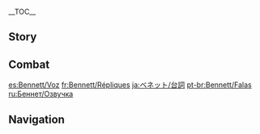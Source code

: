 {{CharacterTabs}}
{{LanguageTabs}}
__TOC__
==Story==
{{VO/Story
|character           = {{ROOTPAGENAME}}

|vo_01_01_title      = Hello
|vo_01_01_file       = VO_{language}{character} Hello.ogg
|vo_01_01_tx         = This is your team? Cool... I like the vibe. I'm Bennett, leader of [[Benny's Adventure Team]]. Any chance we can team up? Please?

|vo_02_01_title      = Chat: Treasures
|vo_02_01_file       = VO_{language}{character} Chat - Treasures.ogg
|vo_02_01_tx         = Let's go find some treasure!
|vo_02_02_title      = Chat: Adventures
|vo_02_02_file       = VO_{language}{character} Chat - Adventures.ogg
|vo_02_02_tx         = No one's joined me on an adventure in ages. C'mon, let's go!
|vo_02_03_title      = Chat: Self-Deprecation
|vo_02_03_file       = VO_{language}{character} Chat - Self-Deprecation.ogg
|vo_02_03_tx         = "Good things come to those who don't wait around!" That's what they say, anyway. Knowing my luck, the opposite is probably true for me...

<!-- Weather -->
|vo_03_01_title      = When It Rains
|vo_03_01_file       = VO_{language}{character} When It Rains.ogg
|vo_03_01_tx         = It always rains when I go on an adventure.
|vo_03_02_title      = When Thunder Strikes
|vo_03_02_file       = VO_{language}{character} When Thunder Strikes.ogg
|vo_03_02_tx         = Don't stand too close to me, or you might get hit by lightning too.
|vo_03_03_title      = When the Sun Is Out
|vo_03_03_file       = VO_{language}{character} When the Sun Is Out.ogg
|vo_03_03_tx         = Weather's not bad today... Oh crud, I jinxed it! Now it's bound to rain.
|vo_03_04_title      = When the Wind Is Blowing
|vo_03_04_file       = VO_{language}{character} When the Wind Is Blowing.ogg
|vo_03_04_tx         = Careful! In this kind of wind, it's easy to get hit in the head by flying rocks.

|vo_04_01_title      = Good Morning
|vo_04_01_file       = VO_{language}{character} Good Morning.ogg
|vo_04_01_tx         = Morning! Where's the adventure at today?
|vo_04_02_title      = Good Afternoon
|vo_04_02_file       = VO_{language}{character} Good Afternoon.ogg
|vo_04_02_tx         = I brought a sandwich. You want some? I'll give you hal- *choking* *spluttering* ...Phew. Sorry, nearly choked to death there!
|vo_04_03_title      = Good Evening
|vo_04_03_file       = VO_{language}{character} Good Evening.ogg
|vo_04_03_tx         = Hey, wanna go talk to my dads for a bit? They tell the best adventure stories!
|vo_04_04_title      = Good Night
|vo_04_04_file       = VO_{language}{character} Good Night.ogg
|vo_04_04_tx         = You're headed off? Cool. It was awesome adventuring with you. We should totally do it again!

|vo_05_01_title      = About {name}: Adventure Team
|vo_05_01_file       = VO_{language}{character} About {character} - Adventure Team.ogg
|vo_05_01_tx         = I'm the leader of Benny's Adventure Team &mdash; a rising star in the [[Mondstadt]] Adventurers' Guild! ...Where are the others? Ah, haha, they're all on leave right now.
|vo_05_02_title      = About {name}: Bad Luck
|vo_05_02_file       = VO_{language}{character} About {character} - Bad Luck.ogg
|vo_05_02_tx         = Eh, it's not as bad as you've heard! Everyone falls into a trapper's pit or gets hit on the head by a falling tree now and then, right?

|vo_06_01_title      = About Us: Teammates
|vo_06_01_file       = VO_{language}{character} About Us - Teammates.ogg
|vo_06_01_tx         = Hahaha, you wish! Benny's Adventure Team has had no vacancies in ages... I mean, you must be spoiled for choice, right? Why'd you wanna join the unluckiest adventurer alive, anyway?

|vo_06_02_title      = About Us: Division of Labor
|vo_06_02_friendship = 6
|vo_06_02_file       = VO_{language}{character} About Us - Division of Labor.ogg
|vo_06_02_tx         = From now on, I'll distract the monsters and set off the traps while you grab the treasure. Sound good? ...You don't like it? Oh &mdash; don't worry about me getting injured! It's what I'm best at... And for you, it would be my pleasure!

|vo_06_03_title      = About Us: Dangerous Places
|vo_06_03_friendship = 6
|vo_06_03_file       = VO_{language}{character} About Us - Dangerous Places.ogg
|vo_06_03_tx         = I think I get why you teamed up with me now. It's 'cause we're the same, you and I &mdash; we both like that adrenaline rush you get from being in dangerous situations. That's what makes adventuring so addictive!

|vo_07_01_title      = About the [[Vision]]
|vo_07_01_friendship = 4
|vo_07_01_file       = VO_{language}{character} About the Vision.ogg
|vo_07_01_tx         = Getting recognized by the gods was the last thing I expected, seeing as how I'm so unlucky all the time. But if the gods haven't given up on me, I guess that means I shouldn't give up on me either.

|vo_07_02_title      = Something to Share
|vo_07_02_file       = VO_{language}{character} Something to Share.ogg
|vo_07_02_tx         = Do you wanna come and see the view of Mondstadt from above some time? It's real pretty at night, when the city's all lit up and you can see the moon reflected on Cider Lake... Huh? From where? Haha, well, there was this one time when I got picked up by a tornado and ended up on this cliff way up high&mdash; Not interested? Oh, okay then, never mind.

|vo_07_03_title      = Interesting Things
|vo_07_03_file       = VO_{language}{character} Interesting Things.ogg
|vo_07_03_tx         = I actually quite like [[cabbage]]. It's not much to look at, but you can't imagine a world without it. You can grow it anywhere, it goes with everything, and the flavor never gets in the way. I dunno, there's something... nice about being ordinary.

|vo_08_01_title      = About [[Barbara]]
|vo_08_01_friendship = 4
|vo_08_01_file       = VO_{language}{character} About Barbara.ogg
|vo_08_01_tx         = She's the best singer and dancer out there! I always go to watch her in concert after an adventure goes south &mdash; it really lifts my mood, chanting along with all the other fans, cheering her on. It's really kinda magical! It's no wonder she's so popular... Boy, if I had even half her popularity as leader of my adventure team...
|vo_08_01_mention    = Barbara

|vo_08_02_title      = About [[Klee]]
|vo_08_02_friendship = 4
|vo_08_02_file       = VO_{language}{character} About Klee.ogg
|vo_08_02_tx         = She's a cute kid... but I have to keep my distance. Whenever she plays with me, her bombs always end up going off... It's not so much me I'm worried about, it would just be awful if something happened to Klee. The Knights of Favonius would never forgive me, that's for sure.
|vo_08_02_mention    = Klee

|vo_08_03_title      = About [[Fischl]]
|vo_08_03_friendship = 4
|vo_08_03_file       = VO_{language}{character} About Fischl.ogg
|vo_08_03_tx         = Oh yeah, the Prinzessin der Verurteilung from the world beyond! She's amazing. I keep asking her if we can go adventuring in her home world together, but each time I bring it up she sort of avoids the topic... She's probably just worried about my safety. Her home world sounds like a dangerous place, for sure.
|vo_08_03_mention    = Fischl

|vo_08_04_title      = About [[Jean]]
|vo_08_04_friendship = 4
|vo_08_04_file       = VO_{language}{character} About Jean.ogg
|vo_08_04_tx         = I keep meaning to ask Master Jean for some help with the Mondstadt Adventurers' Guild, but I don't know how to go about it. The Guild doesn't have as many rules and regulations as the Knights of Favonius, the dads and I are pretty laid back about everything. Pretty sure that attitude wouldn't fly with Jean though... I guess I should read up on the Knights' etiquette or something?
|vo_08_04_mention    = Jean

|vo_08_05_title      = About [[Varka]]
|vo_08_05_friendship = 4
|vo_08_05_file       = VO_{language}{character} About Varka.ogg
|vo_08_05_tx         = He's my role model! Talk about team leaders &mdash; he's the Grand Master! Leads the whole darn Knights of Favonius! How incredible do you have to be to do that!? Recently, though, I've been thinking that having a smaller Adventure Team isn't such a bad thing after all. I mean, if things got too busy in the team, I'd have no time to look after all my dads in the guild, would I? Yeah... Yeah, things are fine the way they are.
|vo_08_05_mention    = Varka

|vo_08_06_title      = About [[Razor]]
|vo_08_06_friendship = 4
|vo_08_06_file       = VO_{language}{character} About Razor.ogg
|vo_08_06_tx         = Wolvendom guy! Looks a little on the feral side... doesn't talk much... but he's alright! We both love eating meat, so we got that in common. I sometimes cook some meat for him, and he teaches me how wolves communicate in return. Haha! You should join us next time!
|vo_08_06_mention    = Razor

|vo_08_07_title      = About [[Amber]]
|vo_08_07_friendship = 4
|vo_08_07_file       = VO_{language}{character} About Amber.ogg
|vo_08_07_tx         = Oh, I know who you mean. The girl who's always charging around all over the place. She's always off adventuring in the wild, just like me... But if you ever see her near a cooking pot, you'll soon find a cloud of thick black smoke blowing in your direction, followed by the smell of [[Outrider's Champion Steak!|burnt steak]]... Huh, maybe she was born unlucky too?
|vo_08_07_mention    = Amber

|vo_08_08_title      = About [[Noelle]]
|vo_08_08_friendship = 4
|vo_08_08_file       = VO_{language}{character} About Noelle.ogg
|vo_08_08_tx         = Noelle's someone I've been watching for a while. She's really talented, and extremely hardworking. But somehow she's still a maid &mdash; the Knights of Favonius still haven't made her a knight. It's a shame, don't you think? Boy, if she switched to the Adventurers' Guild, she'd easily be one of the best there is.
|vo_08_08_mention    = Noelle

|vo_09_01_title      = More About {name}: I
|vo_09_01_file       = VO_{language}{character} More About {character} - 01.ogg
|vo_09_01_tx         = Oh... you wanna know about me? Haha, I'm just your average adventurer. 'Cept I'm more unlucky than average. Anyway, I'm nothing compared to you &mdash; you're the star of all those legendary tales. What do I got to show for myself?

|vo_09_02_title      = More About {name}: II
|vo_09_02_friendship = 3
|vo_09_02_file       = VO_{language}{character} More About {character} - 02.ogg
|vo_09_02_tx         = "The dads..." that's how I refer to all the older adventurers in Mondstadt. Apparently, I was an orphan kid that they rescued from the most perilous situation ever. How cool is that? I have such terrible luck all the time, and yet I was rescued against the odds and survived all this time. It's a miracle if you ask me.

|vo_09_03_title      = More About {name}: III
|vo_09_03_friendship = 4
|vo_09_03_file       = VO_{language}{character} More About {character} - 03.ogg
|vo_09_03_tx         = You've, uh, noticed then... Heh. Yeah, Benny's Adventure Team has been me on my own for a long time now. Reason is, I have such bad luck that even the most benign of adventures end up turning into the adventure from hell, and no one wants to come with me... Do you feel the same way?

|vo_09_04_title      = More About {name}: IV
|vo_09_04_friendship = 5
|vo_09_04_file       = VO_{language}{character} More About {character} - 04.ogg
|vo_09_04_tx         = I was born unlucky. That's just the way it is, and I've lived with it so long now that I'm just used to it. But you know what? Maybe it's a good thing. It means I know that whatever luck I do have left is gonna run out sooner rather than later... so I'd better make the most of my life while it lasts. You know, go on plenty of adventures, meet loads of people... I mean, if I didn't live like that, I may never have even met you! Can you imagine? Haha!

|vo_09_05_title      = More About {name}: V
|vo_09_05_friendship = 6
|vo_09_05_file       = VO_{language}{character} More About {character} - 05.ogg
|vo_09_05_tx         = Time flies! We've been a team for a while now, haven't we? Anyway, I have a dream I wanna tell you about. Once the Mondstadt Adventurers' Guild becomes the biggest branch in [[Teyvat]], I wanna go adventuring all over the whole world! Benny's Adventure Team will be the greatest adventure team there ever was, because you and me are the greatest adventurers! ..."Since when?" Uh... I don't remember exactly when you signed onto Benny's Adventure Team. But whatever, it's just details, right?

|vo_10_01_title      = {name}'s Hobbies
|vo_10_01_file       = VO_{language}{character} Hobbies.ogg
|vo_10_01_tx         = I like all kinds of things, but most of all, I like adventures! One day I'm gonna find the most valuable treasure in the whole world, and then my dads can have a better life... and the Mondstadt Adventurers' Guild will be back in business!

|vo_10_02_title      = {name}'s Troubles
|vo_10_02_file       = VO_{language}{character} Troubles.ogg
|vo_10_02_tx         = Hmm... Well, if you really wanna know... When I have a bad day, I feel a bit glum. Like, it sucks when I come back empty-handed from an adventure, or when one of my dads' old injuries start acting up. But they're just small things really, after a good night's sleep I forget all about them. New day, new start! Haha!

|vo_10_03_title      = Favorite Food
|vo_10_03_file       = VO_{language}{character} Favorite Food.ogg
|vo_10_03_tx         = Meat! Meat is the best sustenance there is. [[Chicken-Mushroom Skewer]]s, [[Steak]]s, and [[Sweet Madame]]s are all my specialties. You won't go hungry if you come adventuring with me, that's for sure!

|vo_10_04_title      = Least Favorite Food
|vo_10_04_file       = VO_{language}{character} Least Favorite Food.ogg
|vo_10_04_tx         = You can't really afford to be picky as an adventurer. That said, I can't really handle spicy food. I find it hard to breathe after eating [[Jueyun Chili]]s, like the spice went right into my lungs. And there's no avoiding the diarrhea afterward... It's the devil's fruit, I say. Who knows where it came from?

<!-- Receiving a Gift -->
|vo_11_01_title      = Receiving a Gift: I
|vo_11_01_file       = VO Bennett Receiving a Gift - 01.ogg
|vo_11_01_tx         = Whoa, lucky me! Haha... Oh wait! Does that mean I just used all of my good luck for today...?

|vo_11_02_title      = Receiving a Gift: II
|vo_11_02_file       = VO Bennett Receiving a Gift - 02.ogg
|vo_11_02_tx         = Literally everything you cook ends up tasting amazing. Ha, you're awesome!

|vo_11_03_title      = Receiving a Gift: III
|vo_11_03_file       = VO Bennett Receiving a Gift - 03.ogg
|vo_11_03_tx         = Oh no... my stomach hurts...

|vo_12_01_title      = Birthday
|vo_12_01_file       = VO_{language}{character} Birthday.ogg
|vo_12_01_tx         = Happy birthday! Best of luck in the year ahead. Don't worry, bad luck isn't contagious! As long as I'm around, it'll be drawn to me and not you, so you're safe.

|vo_13_01_title      = Feelings About Ascension: Intro
|vo_13_01_ascension  = 1
|vo_13_01_file       = VO_{language}{character} Feelings About Ascension - 01.ogg
|vo_13_01_tx         = I feel stronger in every sense! Just as unlucky as ever, though. Hahaha.

|vo_13_02_title      = Feelings About Ascension: Building Up
|vo_13_02_ascension  = 2
|vo_13_02_file       = VO_{language}{character} Feelings About Ascension - 02.ogg
|vo_13_02_tx         = I'm catching up with you, [[Traveler]]! One step at a time.

|vo_13_03_title      = Feelings About Ascension: Climax
|vo_13_03_ascension  = 4
|vo_13_03_file       = VO_{language}{character} Feelings About Ascension - 03.ogg
|vo_13_03_tx         = Wow, check out all this power! How can I repay you, though? Hmm... Oh yeah! I know this Domain where there's a priceless treasure hidden somewhere inside! Let's go hit it up!

|vo_13_04_title      = Feelings About Ascension: Conclusion
|vo_13_04_ascension  = 6
|vo_13_04_file       = VO_{language}{character} Feelings About Ascension - 04.ogg
|vo_13_04_tx         = Thanks to your help, I should finally be able to keep everyone safe now. Hopefully, people's opinions of me will start to change. Once the unluckiest guy alive, with a million cuts and bruises to show it. Now, a dependable adventurer at long last! ...Heh, well, I&mdash;I can hope.
}}

==Combat==
{{Combat VO
|character           = {{ROOTPAGENAME}}

|skill_1_tx          = ''(Press)'' Hah!
|skill_2_file        = Elemental Skill 1 Step 1 02
|skill_2_tx          = ''(Press)'' Haah!
|skill_3_file        = Elemental Skill 1 Step 2 01
|skill_3_tx          = ''(Hold Level 1)'' Get outta here!
|skill_4_file        = Elemental Skill 1 Step 2 02
|skill_4_tx          = ''(Hold Level 1)'' Haah!
|skill_5_file        = Elemental Skill 1 Step 3 01
|skill_5_tx          = ''(Hold Level 2)'' Take cover!
|skill_6_file        = Elemental Skill 1 Step 3 02
|skill_6_tx          = ''(Hold Level 2)'' Outta the way!
|skill_7_file        = Elemental Skill 1 02,Elemental Skill 1 Step 1 01,Elemental Skill 1 Step 1 03,Elemental Skill 1 Step 4 01

|burst_1_tx          = Everybody stand back!
|burst_2_tx          = I'm going in!
|burst_3_tx          = Teamwork is dreamwork!

|sprint-s_1_tx       = Adventure time!
|sprint-s_2_file     = Sprint Start 03
|sprint-s_2_tx       = Off we go!
|sprint-s_3_file     = Sprint Start 02


|glider_1_file       = Deploying Wind Glider 01,Deploying Wind Glider 02,Deploying Wind Glider 03

|chest_1_tx          =   Now that's what I call treasure!
|chest_2_tx          =   Even better than I imagined! It's my lucky day!
|chest_3_tx          =   *chuckle* It's a miracle!

|low-hp_1_tx         = Shoot, I can't afford any more bandages...
|low-hp_2_tx         = Don't worry. I got this.
|low-hp_3_tx         = I always bounce back, just watch me...


|fallen_1_tx         = Benny's Adventure team... I have failed you...
|fallen_2_tx         = This is just my luck...
|fallen_3_tx         = Couldn't break... the curse.

|hit-l_1_file        = Light Hit Taken 02
|hit-l_1_tx          = Didn't see that coming.
|hit-l_2_file        = Light Hit Taken 01,Light Hit Taken 03,Light Hit Taken 04,Light Hit Taken 05,Light Hit Taken 06

|hit-h_1_tx          = That's gonna hurt in the morning.
|hit-h_2_tx          = Why do they never miss?
|hit-h_3_file        = Heavy Hit Taken 03,Heavy Hit Taken 04,Heavy Hit Taken 05,Heavy Hit Taken 06

|join_1_tx           = Y&mdash;You want me on your team?
|join_2_tx           = I won't hold you back... Much.
|join_3_tx           = Gonna be epic!

|idle_1_actual_tx    = Benny's Adventure Team, assemble! ...Oh, or not.
|idle_2_actual_tx    = Oh, ow! Where did that come from?

|atk-l_1_file        = Light Attack 01,Light Attack 02,Light Attack 03,Light Attack 04,Light Attack 05,Light Attack 06,Light Attack 07

|atk-m_1_file        = Mid Attack 01,Mid Attack 02,Mid Attack 03

|atk-h_1_file        = Heavy Attack 01,Heavy Attack 02,Heavy Attack 03

|climb_1_file        = Climbing 01,Climbing 02,Climbing 03

|climb-b_1_file      = Climbing Breath 01,Climbing Breath 02,Climbing Breath 03

|jump_1_file         = Jumping 01,Jumping 02,Jumping 03,Jumping 04,Jumping 05
}}

[[es:Bennett/Voz]]
[[fr:Bennett/Répliques]]
[[ja:ベネット/台詞]]
[[pt-br:Bennett/Falas]]
[[ru:Беннет/Озвучка]]

==Navigation==
{{Character Navbox|link type=vo}}